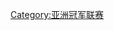 <noinclude>{{noteTA|G1=Football}}</noinclude>{{Navbox
|bodyclass=hlist

|name= 2009年亚洲冠军联赛
|title = [[2009年亚足联冠军联赛]]
|group1 = 冠軍
|list1 = 
*[[浦項製鐵]]

|group2 = 亞軍
|list2 = 
*[[伊蒂哈德足球俱樂部 (吉達)|伊蒂哈德]]

|group3 = 準決賽出局
|list3 = 
*[[名古屋鯨魚]]
* [[烏姆沙拉爾體育會|烏姆沙拉爾]]

|group4 = 八強出局
|list4 = 
*[[賓約哥|-{zh-hans:本尤德科; zh-hk:賓約哥}-]]
* [[塔什干棉農足球俱樂部|塔什干棉農]] 
* [[FC首爾]]
* [[川崎前鋒]]

|group5 = 十六強出局
|list5 = 
*[[伊蒂法克足球俱樂部|伊蒂法克]]
* [[希拉爾足球俱樂部|希拉爾]]
* [[艾沙比足球俱樂部|-{zh-hans:沙巴布; zh-hk:艾沙比}-]]
*  [[大阪飛腳]]
* [[鹿島鹿角]]
* [[纽卡斯尔联喷气机足球俱乐部|-{zh-hans:纽卡斯尔; zh-hk:紐卡素}-噴射機]]
* [[柏斯波利斯足球俱樂部|-{zh-hans:波斯波利斯; zh-hk:柏斯波利斯}-]]
* [[水原三星藍翼]]

|group6 = 小組賽出局
|list6 = 
*[[艾阿里足球俱樂部 (杜拜)|-{zh-hans:阿赫利; zh-hk:艾阿里}-]]
* [[艾加拉法足球俱樂部|-{zh-hans:加拉法; zh-hk:艾加拉法}-]]
* [[艾斯迪格拿足球俱樂部|-{zh-hans:埃斯特拉尔; zh-hk:艾斯迪格拿}-]]
* [[艾積斯拿足球俱樂部|-{zh-hans:亚吉拉; zh-hk:艾積斯拿}-]]
* [[北京国安足球俱乐部|北京國安]]
* [[中部海岸海员足球俱乐部|中岸水手]]
* [[艾沙比足球俱樂部 (杜拜)|-{zh-hans:沙巴布; zh-hk:艾沙比阿拉比}-]]
* [[斯里維加亞足球俱樂部|斯里維加亞]]
* [[沙巴罕足球俱樂部|-{zh-hans:塞帕汉; zh-hk:沙巴罕}-]]
* [[山东鲁能泰山足球俱乐部|山東魯能泰山]]
* [[上海申花足球俱乐部|上海申花]]
* [[沙迦足球俱樂部|沙迦]] †
* [[新加坡武装部队足球俱乐部|新加坡武裝部隊]]
* [[库姆萨巴足球俱乐部|萨巴电池]]
* [[天津泰达足球俱乐部|天津泰達]]
* [[蔚山现代老虎]]
<br><small>† 進行四場賽事後退出</small>
|below = 
* [[2009 AFC Champions League#Schedule|Schedule]]
* [[2009 AFC Champions League qualifying play-off|Qualifying play-off]]
* [[2009 AFC Champions League group stage|Group stage]]
* [[2009 AFC Champions League knockout stage|Knockout stage]]
* [[2009 AFC Champions League Final|Final]]
}}<noinclude>
[[Category:亚洲冠军联赛]]

</noinclude>